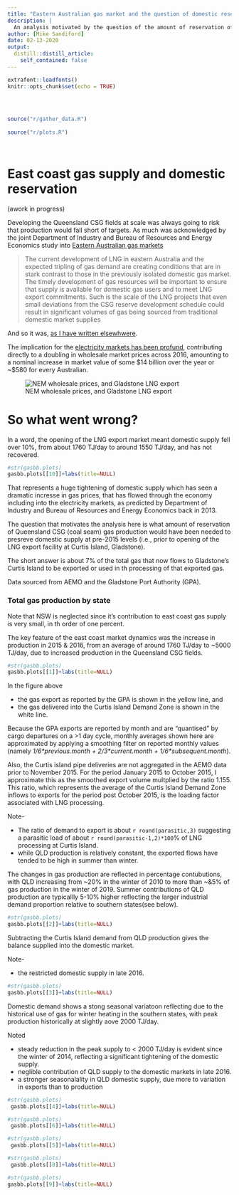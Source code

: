 ```yaml
---
title: "Eastern Australian gas market and the question of domestic reservation"
description: |
  An analysis motivated by the question of the amount of reservation of Queensland coal seam gas production needed to preserve domestic supply
author: [Mike Sandiford]
date: 02-13-2020
output:
  distill::distill_article:
    self_contained: false
---
```



```r
extrafont::loadfonts()
knitr::opts_chunk$set(echo = TRUE)
 
 
 
```

```r
  
source("r/gather_data.R")
   
source("r/plots.R")

 
```

# East coast gas supply and domestic reservation

(awork in progress) 

Developing the Queensland CSG fields at scale was always going to risk that production would fall short of targets.   As much was acknowledged by the joint Department of Industry and Bureau of Resources and Energy Economics study into  [Eastern Australian gas markets](https://www.google.com/url?sa=t&rct=j&q=&esrc=s&source=web&cd=1&ved=2ahUKEwistNeei83nAhXg4zgGHZnJD6AQFjAAegQIARAB&url=https%3A%2F%2Fwww.aph.gov.au%2F~%2Fmedia%2FCommittees%2Feconomics_ctte%2Festimates%2Fadd_1617%2FIndustry%2Fanswers%2FAI-87_Whish-Wilson_Attachment3.pdf&usg=AOvVaw23Fh1haaQCDPujUQ5j6k38)


>  The current development of LNG in eastern Australia and the expected tripling of gas demand are creating conditions that are in stark contrast to those in the previously isolated domestic gas market. The timely development of gas resources will be important to ensure that supply is available for domestic gas users and to meet LNG export commitments. Such is the scale of the LNG projects that even small deviations from the CSG reserve development schedule could result in significant volumes of gas being sourced from traditional domestic market supplies

And so it was, [as I have written elsewhwere](https://theconversation.com/we-really-must-talk-about-gas-64213).

The  implication for the [electricity markets has been profund](https://github.com/msandifo/reprosci/tree/master/2018/001),  contributing directly to a doubling in  wholesale market prices  across 2016, amounting to a nominal increase in market value of some \$14 billion over the year or ~\$580  for every Australian.

![NEM wholesale prices, and Gladstone LNG export](https://github.com/msandifo/reprosci/blob/master/2018/001/figs/p001_01.png?raw=true)

# So what went wrong?

In a word, the opening of the LNG export market meant domestic supply fell over 10%, from about 1760 TJ/day to around 1550 TJ/day, and has not recovered. 

```r
#str(gasbb.plots)
gasbb.plots[[10]]+labs(title=NULL)
```

That represents a huge tightening of domestic supply which has seen a dramatic incresse in gas prices, that has flowed through the economy including into the electricity markets, as predicted by Department of Industry and Bureau of Resources and Energy Economics back in 2013.

The question that 
 motivates the analysis here is  what amount of reservation of Queensland CSG (coal seam) gas production would have been needed to presreve domestic supply at  pre-2015 levels (i.e., prior to opening of the LNG export facility at Curtis Island, Gladstone).
 
 The short answer is about 7\% of the total gas that now flows to Gladstone's  Curtis Island to be exported or used in th processing of that exported gas.

Data sourced from  AEMO and  the Gladstone Port Authority (GPA).
 
 
 
 
### Total gas production by state

Note that NSW is neglected since it's contribution to east coast gas supply is very small, in th order of one percent.

The key feature of the east coast market dynamics was the increase in  production in 2015 \& 2016, from an average of around 1760 TJ/day to ~5000 TJ/day, due to increased production in the Queensland CSG fields.

```r
#str(gasbb.plots)
gasbb.plots[[1]]+labs(title=NULL)
```

In the figure above

* the gas export as reported by the GPA  is shown in the yellow line, and 
*
the gas delivered into the Curtis Island Demand Zone is shown in the white line. 

Because the GPA exports are reported by month and are "quantised" by cargo departures on a >1 day cycle, monthly averages shown here are approximated by applying a smoothing filter on reported monthly values (namely  *1/6\*previous.month + 2/3\*current.month + 1/6\*subsequent.month*).

Also, the Curtis island pipe deliveries are not aggregated in the AEMO data prior to November 2015. For the period January  2015 to October 2015, I approximate this as the smoothed export volume multplied by  the ratio 1.155. This ratio, which represents  the average of the Curtis Island Demand Zone inflows to exports for the period post October 2015, is the loading factor associated with LNG processing.

Note-

* The ratio of demand to export is about `r round(parasitic,3) ` suggesting a parasitic load of about `r round(parasitic-1,2)*100`\% of LNG processing at Curtis Island. 
* while QLD production is relatively constant, the exported flows have tended to be high in summer than winter.


The changes in gas production are reflected in  percentage contubutions, with QLD increasing from ~20\% in the winter of 2010 to more than ~&5\% of gas production in the winter of 2019. Summer contributions of QLD production are typicallly 5-10\% higher reflecting the larger industrial demand proportion relative to southern states(see below).

```r
#str(gasbb.plots)
gasbb.plots[[2]]+labs(title=NULL)
```

Subtracting the Curtis Island demand from QLD production gives the balance  supplied into the domestic market. 

Note-

* the restricted domestic supply in late 2016.

```r
#str(gasbb.plots)
gasbb.plots[[3]]+labs(title=NULL)
```

Domestic demand shows a stong seasonal variatoon reflecting due to the historical use of gas for winter heating in the southern states, with peak production historically at slightly aove 2000 TJ/day. 

Noted

* steady reduction in the peak supply to < 2000 TJ/day is evident since the winter of 2014, reflecting a significant tightening of the domestic supply.
* neglible contribution of QLD supply to the domestic markets in late 2016.
* a stronger seasonalality in QLD domestic supply, due more to variation in exports than to production 



```r
#str(gasbb.plots)
 gasbb.plots[[4]]+labs(title=NULL)
```

```r
#str(gasbb.plots)
 gasbb.plots[[6]]+labs(title=NULL)
```

```r
#str(gasbb.plots)
 gasbb.plots[[5]]+labs(title=NULL)
```

```r
#str(gasbb.plots)
 gasbb.plots[[8]]+labs(title=NULL)
```

 
```r
#str(gasbb.plots)
gasbb.plots[[9]]+labs(title=NULL)
```

 
